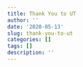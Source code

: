 ```yaml
---
title: Thank You to UT
author: ''
date: '2020-05-13'
slug: thank-you-to-ut
categories: []
tags: []
description: ''
---
```

